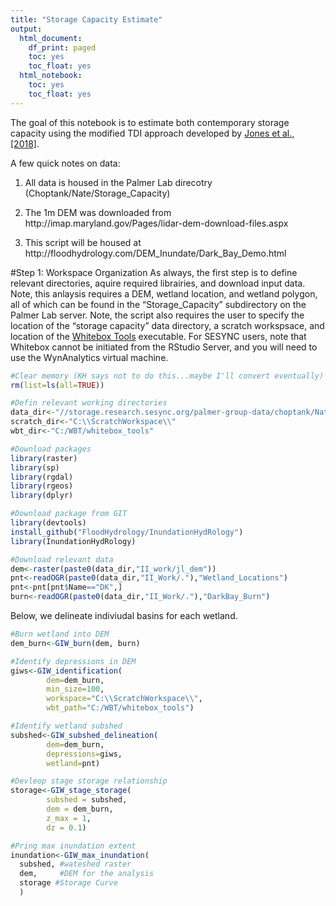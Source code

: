 ```yaml
---
title: "Storage Capacity Estimate"
output:
  html_document:
    df_print: paged
    toc: yes
    toc_float: yes
  html_notebook:
    toc: yes
    toc_float: yes
---
```


The goal of this notebook is to estimate both contemporary storage capacity using the modified TDI approach developed by [Jones et al., [2018]](https://doi.org/10.1002/hyp.11405).  

A few quick notes on data:

1) All data is housed in the Palmer Lab direcotry (Choptank/Nate/Storage_Capacity)

2) The 1m DEM was downloaded from http://imap.maryland.gov/Pages/lidar-dem-download-files.aspx

3) This script will be housed at http://floodhydrology.com/DEM_Inundate/Dark_Bay_Demo.html

#Step 1: Workspace Organization
As always, the first step is to define relevant directories, aquire required librairies, and download input data. Note, this anlaysis requires a DEM, wetland location, and wetland polygon, all of which can be found in the "Storage_Capacity" subdirectory on the Palmer Lab server. Note, the script also requires the user to specify the location of the "storage capacity" data directory, a scratch workspsace, and location of the [Whitebox Tools](http://www.uoguelph.ca/~hydrogeo/WhiteboxTools/index.html) executable. For SESYNC users, note that Whitebox cannot be initiated from the RStudio Server, and you will need to use the WynAnalytics virtual machine.

```r
#Clear memory (KH says not to do this...maybe I'll convert eventually)
rm(list=ls(all=TRUE))

#Defin relevant working directories
data_dir<-"//storage.research.sesync.org/palmer-group-data/choptank/Nate/Storage_Capacity/"
scratch_dir<-"C:\\ScratchWorkspace\\"
wbt_dir<-"C:/WBT/whitebox_tools"

#Download packages 
library(raster)
library(sp)
library(rgdal)
library(rgeos)
library(dplyr)

#Download package from GIT
library(devtools)
install_github("FloodHydrology/InundationHydRology")
library(InundationHydRology)

#Download relevant data 
dem<-raster(paste0(data_dir,"II_work/jl_dem"))
pnt<-readOGR(paste0(data_dir,"II_Work/."),"Wetland_Locations")
pnt<-pnt[pnt$Name=="DK",]
burn<-readOGR(paste0(data_dir,"II_Work/."),"DarkBay_Burn")

```



Below, we delineate indiviudal basins for each wetland. 

```r
#Burn wetland into DEM
dem_burn<-GIW_burn(dem, burn)

#Identify depressions in DEM
giws<-GIW_identification(
        dem=dem_burn, 
        min_size=100, 
        workspace="C:\\ScratchWorkspace\\", 
        wbt_path="C:/WBT/whitebox_tools")

#Identify wetland subshed
subshed<-GIW_subshed_delineation(
        dem=dem_burn, 
        depressions=giws, 
        wetland=pnt)

#Devleop stage storage relationship
storage<-GIW_stage_storage(
        subshed = subshed, 
        dem = dem_burn,
        z_max = 1,
        dz = 0.1)

#Pring max inundation extent
inundation<-GIW_max_inundation(
  subshed, #wateshed raster
  dem,     #DEM for the analysis
  storage #Storage Curve 
  )

```

